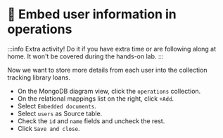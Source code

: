 
# 🦸 Embed user information in operations

:::info
Extra activity! Do it if you have extra time or are following along at home. It won't be covered during the hands-on lab.
:::

Now we want to store more details from each user into the collection tracking library loans.

- On the MongoDB diagram view, click the `operations` collection.
- On the relational mappings list on the right, click `+Add`.
- Select `Embedded documents`.
- Select `users` as Source table.
- Check the `id` and `name` fields and uncheck the rest.
- Click `Save and close`.


<Screenshot url="http://127.0.0.1:8278" src="img/180-image-001.png" alt="Changes in the operations collection" />

